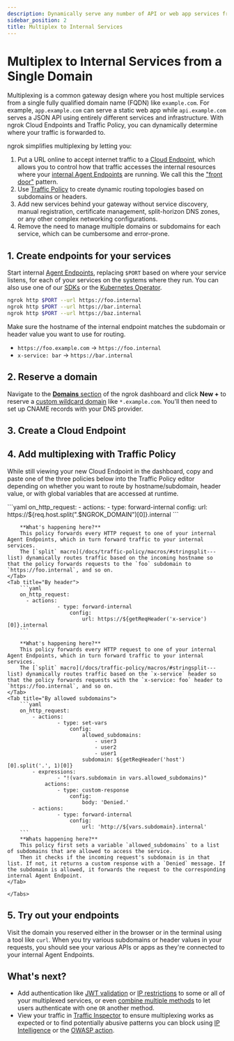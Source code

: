 ```yaml
---
description: Dynamically serve any number of API or web app services from a single fully qualified domain name (FQDN) without complex networking configurations.
sidebar_position: 2
title: Multiplex to Internal Services
---
```



# Multiplex to Internal Services from a Single Domain

Multiplexing is a common gateway design where you host multiple services from a single fully qualified domain name (FQDN) like `example.com`.
For example, `app.example.com` can serve a static web app while `api.example.com` serves a JSON API using entirely different services and infrastructure. With ngrok Cloud Endpoints and Traffic Policy, you can dynamically determine where your traffic is forwarded to.

ngrok simplifies multiplexing by letting you:

1. Put a URL online to accept internet traffic to a [Cloud Endpoint](/docs/universal-gateway/cloud-endpoints/), which allows you to control how that traffic accesses the internal resources where your [internal Agent Endpoints](/docs/universal-gateway/agent-endpoints/) are running. We call this the ["front door"](/docs/universal-gateway/examples/front-door-pattern) pattern.
2. Use [Traffic Policy](/docs/traffic-policy) to create dynamic routing topologies based on subdomains or headers.
3. Add new services behind your gateway without service discovery, manual registration, certificate management, split-horizon DNS zones, or any other complex networking configurations.
4. Remove the need to manage multiple domains or subdomains for each service, which can be cumbersome and error-prone.

## 1. Create endpoints for your services

Start internal [Agent Endpoints](/docs/universal-gateway/agent-endpoints/), replacing `$PORT` based on where your service listens, for each of your services on the systems where they run.
You can also use one of our [SDKs](/docs/agent-sdks/#example-usage) or the [Kubernetes Operator](/docs/getting-started/kubernetes/ingress/).

```bash
ngrok http $PORT --url https://foo.internal
ngrok http $PORT --url https://bar.internal
ngrok http $PORT --url https://baz.internal
```

Make sure the hostname of the internal endpoint matches the subdomain or header value you want to use for routing.

- `https://foo.example.com` &rarr; `https://foo.internal`
- `x-service: bar` &rarr; `https://bar.internal`

## 2. Reserve a domain

Navigate to the [**Domains** section](https://dashboard.ngrok.com/domains) of the ngrok dashboard and click **New +** to reserve a [custom wildcard domain](/docs/universal-gateway/custom-domains/) like `*.example.com`.
You'll then need to set up CNAME records with your DNS provider.

## 3. Create a Cloud Endpoint

<CloudEndpoint />

## 4. Add multiplexing with Traffic Policy

While still viewing your new Cloud Endpoint in the dashboard, copy and paste one of the three policies below into the Traffic Policy editor depending on whether you want to route by hostname/subdomain, header value, or with global variables that are accessed at runtime.

<Tabs>
	<Tab title="By subdomain">
		```yaml
		on_http_request:
			- actions:
					- type: forward-internal
						config:
							url: https://${req.host.split(".$NGROK_DOMAIN")[0]}.internal 
		```

    	**What's happening here?**
    	This policy forwards every HTTP request to one of your internal Agent Endpoints, which in turn forward traffic to your internal services.
    	The [`split` macro](/docs/traffic-policy/macros/#stringsplit---list) dynamically routes traffic based on the incoming hostname so that the policy forwards requests to the `foo` subdomain to `https://foo.internal`, and so on.
    </Tab>
    <Tab title="By header">
    	```yaml
    	on_http_request:
    	  - actions:
    				- type: forward-internal
    					config:
    						url: https://${getReqHeader('x-service')[0]}.internal
    	```

    	**What's happening here?**
    	This policy forwards every HTTP request to one of your internal Agent Endpoints, which in turn forward traffic to your internal services.
    	The [`split` macro](/docs/traffic-policy/macros/#stringsplit---list) dynamically routes traffic based on the `x-service` header so that the policy forwards requests with the `x-service: foo` header to `https://foo.internal`, and so on.
    </Tab>
    <Tab title="By allowed subdomains">
    	```yaml
    	on_http_request:
    		- actions:
    				- type: set-vars
    					config:
    						allowed_subdomains:
    							- user3
    							- user2
    							- user1
    						subdomain: ${getReqHeader('host')[0].split('.', 1)[0]}
    		- expressions:
    				- "!(vars.subdomain in vars.allowed_subdomains)"
    			actions:
    				- type: custom-response
    					config:
    						body: 'Denied.'
    		- actions:
    				- type: forward-internal
    					config:
    						url: 'http://${vars.subdomain}.internal'
    	```
    	**Whats happening here?**
    	This policy first sets a variable `allowed_subdomains` to a list of subdomains that are allowed to access the service.
    	Then it checks if the incoming request's subdomain is in that list. If not, it returns a custom response with a `Denied` message. If the subdomain is allowed, it forwards the request to the corresponding internal Agent Endpoint.
    </Tab>

    </Tabs>

## 5. Try out your endpoints

Visit the domain you reserved either in the browser or in the terminal using a tool like `curl`.
When you try various subdomains or header values in your requests, you should see your various APIs or apps as they're connected to your internal Agent Endpoints.

## What's next?

- Add authentication like [JWT
  validation](/docs/traffic-policy/actions/jwt-validation) or [IP restrictions](/docs/traffic-policy/actions/restrict-ips) to some or all of your multiplexed services, or even [combine multiple methods](/docs/universal-gateway/examples/combine-auth-methods/) to let users authenticate with one `OR` another method.
- View your traffic in [Traffic
  Inspector](https://dashboard.ngrok.com/traffic-inspector) to ensure multiplexing works as expected or to find potentially abusive patterns you can block using [IP Intelligence](/docs/traffic-policy/variables/ip-intel/) or the [OWASP action](/docs/traffic-policy/actions/owasp-crs-request/).

<Back />
